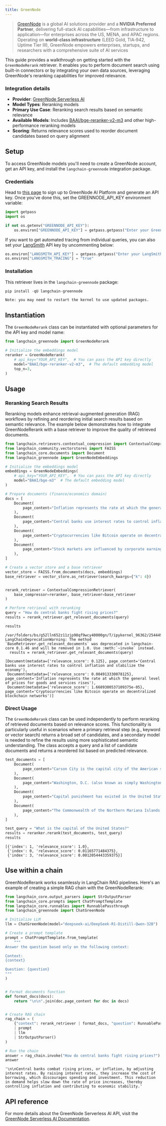 ```yaml
---
title: GreenNode
---
```


>[GreenNode](https://greennode.ai/) is a global AI solutions provider and a **NVIDIA Preferred Partner**, delivering full-stack AI capabilities—from infrastructure to application—for enterprises across the US, MENA, and APAC regions. Operating on **world-class infrastructure** (LEED Gold, TIA‑942, Uptime Tier III), GreenNode empowers enterprises, startups, and researchers with a comprehensive suite of AI services

This guide provides a walkthrough on getting started with the `GreenNodeRerank` retriever. It enables you to perform document search using built-in connectors or by integrating your own data sources, leveraging GreenNode's reranking capabilities for improved relevance.

### Integration details

- **Provider**: [GreenNode Serverless AI](https://aiplatform.console.greennode.ai/playground)
- **Model Types**: Reranking models
- **Primary Use Case**: Reranking search results based on semantic relevance
- **Available Models**: Includes [BAAI/bge-reranker-v2-m3](https://huggingface.co/BAAI/bge-reranker-v2-m3) and other high-performance reranking models
- **Scoring**: Returns relevance scores used to reorder document candidates based on query alignment

## Setup

To access GreenNode models you'll need to create a GreenNode account, get an API key, and install the `langchain-greennode` integration package.

### Credentials

Head to [this page](https://aiplatform.console.greennode.ai/api-keys) to sign up to GreenNode AI Platform and generate an API key. Once you've done this, set the GREENNODE_API_KEY environment variable:

```python
import getpass
import os

if not os.getenv("GREENNODE_API_KEY"):
    os.environ["GREENNODE_API_KEY"] = getpass.getpass("Enter your GreenNode API key: ")
```

If you want to get automated tracing from individual queries, you can also set your [LangSmith](https://docs.smith.langchain.com/) API key by uncommenting below:

```python
os.environ["LANGSMITH_API_KEY"] = getpass.getpass("Enter your LangSmith API key: ")
os.environ["LANGSMITH_TRACING"] = "true"
```

### Installation

This retriever lives in the `langchain-greennode` package:

```python
pip install -qU langchain-greennode
```

```output
Note: you may need to restart the kernel to use updated packages.
```

## Instantiation

The `GreenNodeRerank` class can be instantiated with optional parameters for the API key and model name:

```python
from langchain_greennode import GreenNodeRerank

# Initialize the embeddings model
reranker = GreenNodeRerank(
    # api_key="YOUR_API_KEY",  # You can pass the API key directly
    model="BAAI/bge-reranker-v2-m3",  # The default embedding model
    top_n=3,
)
```

## Usage

### Reranking Search Results

Reranking models enhance retrieval-augmented generation (RAG) workflows by refining and reordering initial search results based on semantic relevance. The example below demonstrates how to integrate GreenNodeRerank with a base retriever to improve the quality of retrieved documents.

```python
from langchain.retrievers.contextual_compression import ContextualCompressionRetriever
from langchain_community.vectorstores import FAISS
from langchain_core.documents import Document
from langchain_greennode import GreenNodeEmbeddings

# Initialize the embeddings model
embeddings = GreenNodeEmbeddings(
    # api_key="YOUR_API_KEY",  # You can pass the API key directly
    model="BAAI/bge-m3"  # The default embedding model
)

# Prepare documents (finance/economics domain)
docs = [
    Document(
        page_content="Inflation represents the rate at which the general level of prices for goods and services rises"
    ),
    Document(
        page_content="Central banks use interest rates to control inflation and stabilize the economy"
    ),
    Document(
        page_content="Cryptocurrencies like Bitcoin operate on decentralized blockchain networks"
    ),
    Document(
        page_content="Stock markets are influenced by corporate earnings, investor sentiment, and economic indicators"
    ),
]

# Create a vector store and a base retriever
vector_store = FAISS.from_documents(docs, embeddings)
base_retriever = vector_store.as_retriever(search_kwargs={"k": 4})


rerank_retriever = ContextualCompressionRetriever(
    base_compressor=reranker, base_retriever=base_retriever
)

# Perform retrieval with reranking
query = "How do central banks fight rising prices?"
results = rerank_retriever.get_relevant_documents(query)

results
```

```output
/var/folders/bs/g52lln652z11zjp98qf9wcy40000gn/T/ipykernel_96362/2544494776.py:41: LangChainDeprecationWarning: The method `BaseRetriever.get_relevant_documents` was deprecated in langchain-core 0.1.46 and will be removed in 1.0. Use :meth:`~invoke` instead.
  results = rerank_retriever.get_relevant_documents(query)
```

```output
[Document(metadata={'relevance_score': 0.125}, page_content='Central banks use interest rates to control inflation and stabilize the economy'),
 Document(metadata={'relevance_score': 0.004913330078125}, page_content='Inflation represents the rate at which the general level of prices for goods and services rises'),
 Document(metadata={'relevance_score': 1.6689300537109375e-05}, page_content='Cryptocurrencies like Bitcoin operate on decentralized blockchain networks')]
```

### Direct Usage

The `GreenNodeRerank` class can be used independently to perform reranking of retrieved documents based on relevance scores. This functionality is particularly useful in scenarios where a primary retrieval step (e.g., keyword or vector search) returns a broad set of candidates, and a secondary model is needed to refine the results using more sophisticated semantic understanding. The class accepts a query and a list of candidate documents and returns a reordered list based on predicted relevance.

```python
test_documents = [
    Document(
        page_content="Carson City is the capital city of the American state of Nevada."
    ),
    Document(
        page_content="Washington, D.C. (also known as simply Washington or D.C.) is the capital of the United States."
    ),
    Document(
        page_content="Capital punishment has existed in the United States since beforethe United States was a country."
    ),
    Document(
        page_content="The Commonwealth of the Northern Mariana Islands is a group of islands in the Pacific Ocean. Its capital is Saipan."
    ),
]

test_query = "What is the capital of the United States?"
results = reranker.rerank(test_documents, test_query)
results
```

```output
[{'index': 1, 'relevance_score': 1.0},
 {'index': 0, 'relevance_score': 0.01165771484375},
 {'index': 3, 'relevance_score': 0.0012054443359375}]
```

## Use within a chain

GreenNodeRerank works seamlessly in LangChain RAG pipelines. Here's an example of creating a simple RAG chain with the GreenNodeRerank:

```python
from langchain_core.output_parsers import StrOutputParser
from langchain_core.prompts import ChatPromptTemplate
from langchain_core.runnables import RunnablePassthrough
from langchain_greennode import ChatGreenNode

# Initialize LLM
llm = ChatGreenNode(model="deepseek-ai/DeepSeek-R1-Distill-Qwen-32B")

# Create a prompt template
prompt = ChatPromptTemplate.from_template(
    """
Answer the question based only on the following context:

Context:
{context}

Question: {question}
"""
)


# Format documents function
def format_docs(docs):
    return "\n\n".join(doc.page_content for doc in docs)


# Create RAG chain
rag_chain = (
    {"context": rerank_retriever | format_docs, "question": RunnablePassthrough()}
    | prompt
    | llm
    | StrOutputParser()
)

# Run the chain
answer = rag_chain.invoke("How do central banks fight rising prices?")
answer
```

```output
'\n\nCentral banks combat rising prices, or inflation, by adjusting interest rates. By raising interest rates, they increase the cost of borrowing, which discourages spending and investment. This reduction in demand helps slow down the rate of price increases, thereby controlling inflation and contributing to economic stability.'
```

## API reference

For more details about the GreenNode Serverless AI API, visit the [GreenNode Serverless AI Documentation](https://aiplatform.console.greennode.ai/api-docs/maas).
